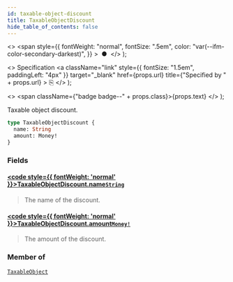 ```yaml
---
id: taxable-object-discount
title: TaxableObjectDiscount
hide_table_of_contents: false
---
```


  <>
    <span
      style={{
        fontWeight: "normal",
        fontSize: ".5em",
        color: "var(--ifm-color-secondary-darkest)",
      }}
    >
      &nbsp;●&nbsp;
    </span>
  </>
);

  <>
    Specification
    <a
      className="link"
      style={{ fontSize: "1.5em", paddingLeft: "4px" }}
      target="\_blank"
      href={props.url}
      title={"Specified by " + props.url}
    >
      ⎘
    </a>
  </>
);

  <>
    <span className={"badge badge--" + props.class}>{props.text}</span>
  </>
);

Taxable object discount.

```graphql
type TaxableObjectDiscount {
  name: String
  amount: Money!
}
```

### Fields

#### [<code style={{ fontWeight: 'normal' }}>TaxableObjectDiscount.<b>name</b></code>](#)<Bullet />[`String`](../../../api-reference/miscellaneous/scalars/string) <Badge class="secondary" text="scalar"/>

> The name of the discount.

#### [<code style={{ fontWeight: 'normal' }}>TaxableObjectDiscount.<b>amount</b></code>](#)<Bullet />[`Money!`](../../../api-reference/miscellaneous/objects/money) <Badge class="secondary" text="non-null"/> <Badge class="secondary" text="object"/>

> The amount of the discount.

### Member of

[`TaxableObject`](../../../api-reference/taxes/objects/taxable-object) <Badge class="secondary" text="object"/>
